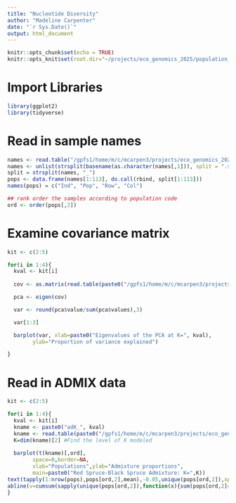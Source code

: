 ```yaml
---
title: "Nucleotide Diversity"
author: "Madeline Carpenter"
date: "`r Sys.Date()`"
output: html_document
---
```


```r
knitr::opts_chunk$set(echo = TRUE)
knitr::opts_knit$set(root.dir="~/projects/eco_genomics_2025/population_genomics/myresults/ANGSD/PCA_ADMIX/")
```

# Import Libraries

```r
library(ggplot2)
library(tidyverse)
```

# Read in sample names

```r
names <- read.table("/gpfs1/home/m/c/mcarpen3/projects/eco_genomics_2025/population_genomics/myresults/ANGSD/PCA_ADMIX/RSBS_bam.list")
names <- unlist(strsplit(basename(as.character(names[,1])), split = ".sorted.rmdup.bam"))
split = strsplit(names, "_")
pops <- data.frame(names[1:113], do.call(rbind, split[1:113]))
names(pops) = c("Ind", "Pop", "Row", "Col")

## rank order the samples according to population code
ord <- order(pops[,2])
```

# Examine covariance matrix

```r
kit <- c(2:5)

for(i in 1:4){
  kval <- kit[i]
  
  cov <- as.matrix(read.table(paste0("/gpfs1/home/m/c/mcarpen3/projects/eco_genomics_2025/population_genomics/myresults/ANGSD/PCA_ADMIX/all_RS_K", kval, "_hw.cov")))

  pca <- eigen(cov)

  var <- round(pca$value/sum(pca$values),3)

  var[1:3]

  barplot(var, xlab=paste0("Eigenvalues of the PCA at K=", kval),
        ylab="Proportion of variance explained")

}

```

# Read in ADMIX data

```r
kit <- c(2:5)

for(i in 1:4){
  kval <- kit[i]
  kname <- paste0("adK_", kval)
  kname <- read.table(paste0("/gpfs1/home/m/c/mcarpen3/projects/eco_genomics_2025/population_genomics/myresults/ANGSD/PCA_ADMIX/all_RS_K", kval, "_hw.admix.", kval, ".Q"), sep=" ", header=F)
  K=dim(kname)[2] #Find the level of K modeled
  
  barplot(t(kname)[,ord],
        space=0,border=NA,
        xlab="Populations",ylab="Admixture proportions",
        main=paste0("Red Spruce-Black Spruce Admixture: K=",K))
text(tapply(1:nrow(pops),pops[ord,2],mean),-0.05,unique(pops[ord,2]),xpd=T,cex=0.75,srt=45)
abline(v=cumsum(sapply(unique(pops[ord,2]),function(x){sum(pops[ord,2]==x)})),col=1,lwd=1.2)
}
```
